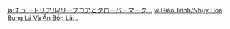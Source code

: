 {{Tutorial
|title    = Clusterleaves of Cultivation and Four-Leaf Sigils...
|subtitle = Exploration Knowledge
|type     = Adventure
|icon     = Icon Tutorial Combat.png
|about    = Clusterleaf of Cultivation
|image1   = Tutorial Clusterleaves of Cultivation and Four-Leaf Sigils....png
|text1    = You will sometimes come across [[Clusterleaf of Cultivation|Clusterleaves of Cultivation]] in [[Sumeru]], which will scatter [[Four-Leaf Sigil]]s around when they {{Color|help|come into contact with Dendro}}.<br />Use these objects to make your adventures in Sumeru easier!
|sort     = 6155
}}

[[ja:チュートリアル/リーフコアとクローバーマーク…]]
[[vi:Giáo Trình/Nhụy Hoa Bung Lá Và Ấn Bốn Lá...]]